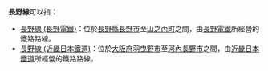 '''長野線'''可以指：
* [[長野線_(長野電鐵)|長野線 (長野電鐵)]]：位於[[長野縣|長野縣]][[長野市|長野市]]至[[山之內町|山之內町]]之間，由[[長野電鐵|長野電鐵]]所經營的鐵路路線。
* [[長野線_(近畿日本鐵道)|長野線 (近畿日本鐵道)]]：位於[[大阪府|大阪府]][[羽曳野市|羽曳野市]]至[[河內長野市|河內長野市]]之間，由[[近畿日本鐵道|近畿日本鐵道]]所經營的鐵路路線。

{{disambiguation|Cat=三字路線名消歧義}}